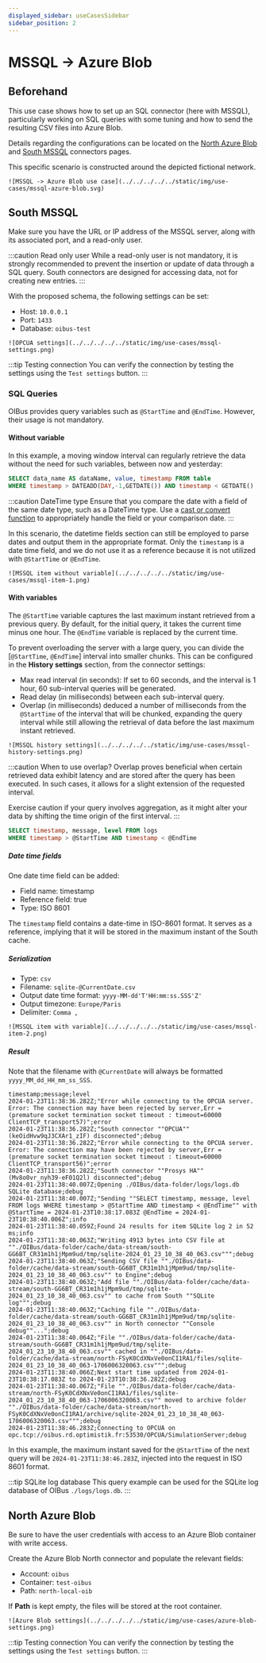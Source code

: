```yaml
---
displayed_sidebar: useCasesSidebar
sidebar_position: 2
---
```


# MSSQL → Azure Blob
## Beforehand
This use case shows how to set up an SQL connector (here with MSSQL), particularly working on SQL queries with some tuning
and how to send the resulting CSV files into Azure Blob.

Details regarding the configurations can be located on the [North Azure Blob](../guide/north-connectors/azure-blob.md) and [South MSSQL](../guide/south-connectors/mssql.mdx) connectors pages.

This specific scenario is constructed around the depicted fictional network.

<div style={{ display: 'flex', justifyContent: 'center', marginBottom: '2rem' }}>
  <div>

    ![MSSQL -> Azure Blob use case](../../../../../static/img/use-cases/mssql-azure-blob.svg)

  </div>
</div>

## South MSSQL
Make sure you have the URL or IP address of the MSSQL server, along with its associated port, and a read-only user.

:::caution Read only user
While a read-only user is not mandatory, it is strongly recommended to prevent the insertion or update of data through 
a SQL query. South connectors are designed for accessing data, not for creating new entries.
:::

With the proposed schema, the following settings can be set:
- Host: `10.0.0.1`
- Port: `1433`
- Database: `oibus-test`


<div style={{ display: 'flex', justifyContent: 'center', marginBottom: '2rem' }}>
  <div>

    ![OPCUA settings](../../../../../static/img/use-cases/mssql-settings.png)

  </div>
</div>

:::tip Testing connection
You can verify the connection by testing the settings using the `Test settings` button.
:::

### SQL Queries
OIBus provides query variables such as `@StartTime` and `@EndTime`. However, their usage is not mandatory.

#### Without variable
In this example, a moving window interval can regularly retrieve the data without the need for such variables, between 
now and yesterday:

```SQL
SELECT data_name AS dataName, value, timestamp FROM table
WHERE timestamp > DATEADD(DAY,-1,GETDATE()) AND timestamp < GETDATE()
```

:::caution DateTime type
Ensure that you compare the date with a field of the same date type, such as a DateTime type. Use a 
[cast or convert function](https://learn.microsoft.com/en-us/sql/t-sql/functions/cast-and-convert-transact-sql?view=sql-server-ver16) to appropriately handle the field or your comparison date.
:::

In this scenario, the datetime fields section can still be employed to parse dates and output them in the appropriate format. 
Only the `timestamp` is a date time field, and we do not use it as a reference because it is not utilized with `@StartTime` or
`@EndTime`.

<div style={{ display: 'flex', justifyContent: 'center', marginBottom: '2rem' }}>
  <div>

    ![MSSQL item without variable](../../../../../static/img/use-cases/mssql-item-1.png)

  </div>
</div>

#### With variables
The `@StartTime` variable captures the last maximum instant retrieved from a previous query. By default, for the initial 
query, it takes the current time minus one hour. The `@EndTime` variable is replaced by the current time.

To prevent overloading the server with a large query, you can divide the \[`@StartTime`, `@EndTime`\] interval into 
smaller chunks. This can be configured in the **History settings** section, from the connector settings:
- Max read interval (in seconds): If set to 60 seconds, and the interval is 1 hour, 60 sub-interval queries will be generated.
- Read delay (in milliseconds) between each sub-interval query.
- Overlap (in milliseconds) deduced a number of milliseconds from the `@StartTime` of the interval that will be chunked,
expanding the query interval while still allowing the retrieval of data before the last maximum instant retrieved.

<div style={{ display: 'flex', justifyContent: 'center', marginBottom: '2rem' }}>
  <div>

    ![MSSQL history settings](../../../../../static/img/use-cases/mssql-history-settings.png)

  </div>
</div>

:::caution When to use overlap?
Overlap proves beneficial when certain retrieved data exhibit latency and are stored after the query has been executed.
In such cases, it allows for a slight extension of the requested interval.

Exercise caution if your query involves aggregation, as it might alter your data by shifting the time origin of the first 
interval.
:::

```SQL
SELECT timestamp, message, level FROM logs 
WHERE timestamp > @StartTime AND timestamp < @EndTime
```

##### Date time fields
One date time field can be added:
- Field name: timestamp
- Reference field: true
- Type: ISO 8601

The `timestamp` field contains a date-time in ISO-8601 format. It serves as a reference, implying that it will be 
stored in the maximum instant of the South cache.

##### Serialization
- Type: `csv`
- Filename: `sqlite-@CurrentDate.csv`
- Output date time format: `yyyy-MM-dd'T'HH:mm:ss.SSS'Z'`
- Output timezone: `Europe/Paris`
- Delimiter: `Comma ,`

<div style={{ display: 'flex', justifyContent: 'center', marginBottom: '2rem' }}>
  <div>

    ![MSSQL item with variable](../../../../../static/img/use-cases/mssql-item-2.png)

  </div>
</div>

##### Result
Note that the filename with `@CurrentDate` will always be formatted `yyyy_MM_dd_HH_mm_ss_SSS`.

```csv title="CSV file sqlite-2024_01_23_10_38_50_063.csv"
timestamp;message;level
2024-01-23T11:38:36.282Z;"Error while connecting to the OPCUA server. Error: The connection may have been rejected by server,Err = (premature socket termination socket timeout : timeout=60000  ClientTCP_transport57)";error
2024-01-23T11:38:36.282Z;"South connector ""OPCUA"" (keOidHvw9qJ3CXAr1_zIF) disconnected";debug
2024-01-23T11:38:36.282Z;"Error while connecting to the OPCUA server. Error: The connection may have been rejected by server,Err = (premature socket termination socket timeout : timeout=60000  ClientTCP_transport56)";error
2024-01-23T11:38:36.282Z;"South connector ""Prosys HA"" (Mv8o0vr_nyh39-eF01Q2l) disconnected";debug
2024-01-23T11:38:40.007Z;Opening ./OIBus/data-folder/logs/logs.db SQLite database;debug
2024-01-23T11:38:40.007Z;"Sending ""SELECT timestamp, message, level FROM logs WHERE timestamp > @StartTime AND timestamp < @EndTime"" with @StartTime = 2024-01-23T10:38:17.083Z @EndTime = 2024-01-23T10:38:40.006Z";info
2024-01-23T11:38:40.059Z;Found 24 results for item SQLite log 2 in 52 ms;info
2024-01-23T11:38:40.063Z;"Writing 4913 bytes into CSV file at ""./OIBus/data-folder/cache/data-stream/south-GG6BT_CR31m1h1jMpm9ud/tmp/sqlite-2024_01_23_10_38_40_063.csv""";debug
2024-01-23T11:38:40.063Z;"Sending CSV file ""./OIBus/data-folder/cache/data-stream/south-GG6BT_CR31m1h1jMpm9ud/tmp/sqlite-2024_01_23_10_38_40_063.csv"" to Engine";debug
2024-01-23T11:38:40.063Z;"Add file ""./OIBus/data-folder/cache/data-stream/south-GG6BT_CR31m1h1jMpm9ud/tmp/sqlite-2024_01_23_10_38_40_063.csv"" to cache from South ""SQLite log""";debug
2024-01-23T11:38:40.063Z;"Caching file ""./OIBus/data-folder/cache/data-stream/south-GG6BT_CR31m1h1jMpm9ud/tmp/sqlite-2024_01_23_10_38_40_063.csv"" in North connector ""Console debug""...";debug
2024-01-23T11:38:40.064Z;"File ""./OIBus/data-folder/cache/data-stream/south-GG6BT_CR31m1h1jMpm9ud/tmp/sqlite-2024_01_23_10_38_40_063.csv"" cached in ""./OIBus/data-folder/cache/data-stream/north-FSyK0CdXNxVe0onCI1RA1/files/sqlite-2024_01_23_10_38_40_063-1706006320063.csv""";debug
2024-01-23T11:38:40.066Z;Next start time updated from 2024-01-23T10:38:17.083Z to 2024-01-23T10:38:36.282Z;debug
2024-01-23T11:38:40.067Z;"File ""./OIBus/data-folder/cache/data-stream/north-FSyK0CdXNxVe0onCI1RA1/files/sqlite-2024_01_23_10_38_40_063-1706006320063.csv"" moved to archive folder ""./OIBus/data-folder/cache/data-stream/north-FSyK0CdXNxVe0onCI1RA1/archive/sqlite-2024_01_23_10_38_40_063-1706006320063.csv""";debug
2024-01-23T11:38:46.283Z;Connecting to OPCUA on opc.tcp://oibus.rd.optimistik.fr:53530/OPCUA/SimulationServer;debug
```

In this example, the maximum instant saved for the `@StartTime` of the next query will be `2024-01-23T11:38:46.283Z`, 
injected into the request in ISO 8601 format.

:::tip SQLite log database
This query example can be used for the SQLite log database of OIBus `./logs/logs.db`.
:::

## North Azure Blob
Be sure to have the user credentials with access to an Azure Blob container with write access.

Create the Azure Blob North connector and populate the relevant fields:
- Account: `oibus`
- Container: `test-oibus`
- Path: `north-local-oib`

If **Path** is kept empty, the files will be stored at the root container.

<div style={{ display: 'flex', justifyContent: 'center', marginBottom: '2rem' }}>
  <div>

    ![Azure Blob settings](../../../../../static/img/use-cases/azure-blob-settings.png)

  </div>
</div>

:::tip Testing connection
You can verify the connection by testing the settings using the `Test settings` button.
:::